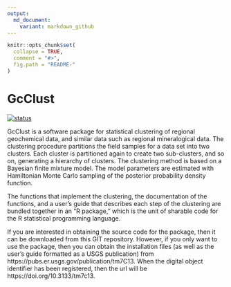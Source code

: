 ```yaml
---
output:
  md_document:
    variant: markdown_github
---
```


```r
knitr::opts_chunk$set(
  collapse = TRUE,
  comment = "#>",
  fig.path = "README-"
)
```

# GcClust

[![status](https://img.shields.io/badge/USGS-Research-blue.svg)](https://owi.usgs.gov/R/packages.html#research)

GcClust is a software package for statistical clustering of regional geochemical data, and similar data such as regional mineralogical data. The clustering procedure partitions the field samples for a data set into two clusters. Each cluster is partitioned again to create two sub-clusters, and so on, generating a hierarchy of clusters. The clustering method is based on a Bayesian finite mixture model. The model parameters are estimated with Hamiltonian Monte Carlo sampling of the posterior probability density function.

The functions that implement the clustering, the documentation of the functions, and a user’s guide that describes each step of the clustering are bundled together in an “R package,” which is the unit of sharable code for the R statistical programming language. 

If you are interested in obtaining the source code for the package, then it can be downloaded from this GIT repository. However, if you only want to use the package, then you can obtain the installation files (as well as the user’s guide formatted as a USGS publication) from  https://pubs.er.usgs.gov/publication/tm7C13. When the digital object identifier has been registered, then the url will be https://doi.org/10.3133/tm7c13.

<!-- README.md is generated from README.Rmd. Please edit that file -->


